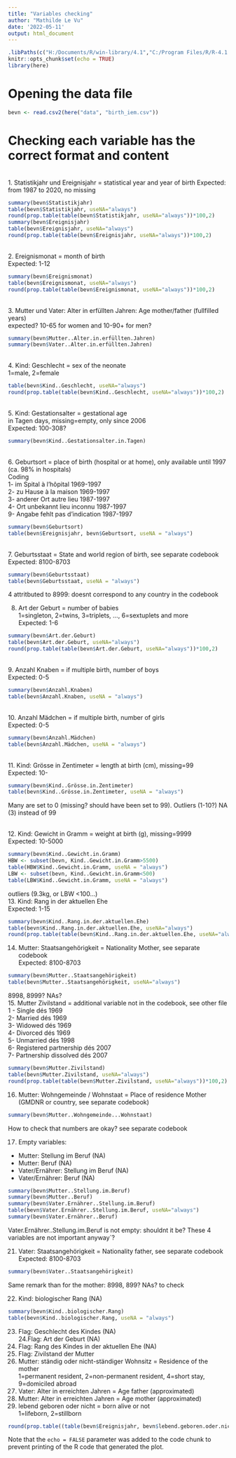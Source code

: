 ```yaml
---
title: "Variables checking"
author: "Mathilde Le Vu"
date: '2022-05-11'
output: html_document
---
```


```r
.libPaths(c("H:/Documents/R/win-library/4.1","C:/Program Files/R/R-4.1.2/library"))
knitr::opts_chunk$set(echo = TRUE)
library(here)
```

# Opening the data file
```r
bevn <- read.csv2(here("data", "birth_iem.csv"))

```
# Checking each variable has the correct format and content
<br>
1. Statistikjahr und Ereignisjahr = statistical year and year of birth
Expected: from 1987 to 2020, no missing
```r
summary(bevn$Statistikjahr)
table(bevn$Statistikjahr, useNA="always")
round(prop.table(table(bevn$Statistikjahr, useNA="always"))*100,2)
summary(bevn$Ereignisjahr)
table(bevn$Ereignisjahr, useNA="always")
round(prop.table(table(bevn$Ereignisjahr, useNA="always"))*100,2)

```

<br>
2. Ereignismonat = month of birth <br>
Expected: 1-12
```r
summary(bevn$Ereignismonat)
table(bevn$Ereignismonat, useNA="always")
round(prop.table(table(bevn$Ereignismonat, useNA="always"))*100,2)
```
<br>
3. Mutter und Vater: Alter in erfüllten Jahren: Age mother/father (fullfilled years) <br>
expected? 10-65 for women and 10-90+ for men?
```r
summary(bevn$Mutter..Alter.in.erfüllten.Jahren)
summary(bevn$Vater..Alter.in.erfüllten.Jahren)
```
<br>
4. Kind: Geschlecht = sex of the neonate <br>  1=male, 2=female 
```r
table(bevn$Kind..Geschlecht, useNA="always")
round(prop.table(table(bevn$Kind..Geschlecht, useNA="always"))*100,2)
```

<br>
5. Kind: Gestationsalter = gestational age <br> in Tagen days, missing=empty, only since 2006 <br>
Expected: 100-308?
```r
summary(bevn$Kind..Gestationsalter.in.Tagen)
```

<br>
6. Geburtsort = place of birth (hospital or at home), only available until 1997 (ca. 98% in hospitals) <br>
Coding
<br> 1- im Spital	à l’hôpital			1969-1997 <br>
 2- zu Hause	à la maison	1969-1997 <br> 
 3- anderer Ort	autre lieu	1987-1997 <br>
 4- Ort unbekannt	lieu inconnu	1987-1997 <br>
 9- Angabe fehlt	pas d’indication		1987-1997 <br> 


```r
summary(bevn$Geburtsort)
table(bevn$Ereignisjahr, bevn$Geburtsort, useNA = "always")
```

<br>
7. Geburtsstaat = State and world region of birth, see separate codebook 
<br> Expected: 8100-8703
```r
summary(bevn$Geburtsstaat)
table(bevn$Geburtsstaat, useNA = "always")
```
4 attritbuted to 8999: doesnt correspond to any country in the codebook
<br>

8. Art der Geburt = number of babies <br> 1=singleton, 2=twins, 3=triplets, ..., 6=sextuplets and more <br>
Expected: 1-6
```r
summary(bevn$Art.der.Geburt)
table(bevn$Art.der.Geburt, useNA="always")
round(prop.table(table(bevn$Art.der.Geburt, useNA="always"))*100,2)
```
<br>
9. Anzahl Knaben =	if multiple birth, number of boys 
<br> Expected: 0-5 
```r
summary(bevn$Anzahl.Knaben)
table(bevn$Anzahl.Knaben, useNA = "always")
```
<br>
10. Anzahl Mädchen = if multiple birth, number of girls <br>
Expected: 0-5
```r
summary(bevn$Anzahl.Mädchen)
table(bevn$Anzahl.Mädchen, useNA = "always")
```

<br> 11. Kind: Grösse in Zentimeter = length at birth (cm), missing=99  <br>
Expected: 10-
```r
summary(bevn$Kind..Grösse.in.Zentimeter)
table(bevn$Kind..Grösse.in.Zentimeter, useNA = "always")
```
Many are set to 0 (missing? should have been set to 99). Outliers (1-10?)
NA (3) instead of 99

<br>
12. Kind: Gewicht in Gramm = weight at birth (g), missing=9999  <br>
Expected: 10-5000
```r
summary(bevn$Kind..Gewicht.in.Gramm)
HBW <- subset(bevn, Kind..Gewicht.in.Gramm>5500)
table(HBW$Kind..Gewicht.in.Gramm, useNA = "always")
LBW <- subset(bevn, Kind..Gewicht.in.Gramm<500)
table(LBW$Kind..Gewicht.in.Gramm, useNA = "always")
```

outliers (9.3kg, or LBW <100...)
<br>
13. Kind: Rang in der aktuellen Ehe <br>
Expected: 1-15
```r
summary(bevn$Kind..Rang.in.der.aktuellen.Ehe)
table(bevn$Kind..Rang.in.der.aktuellen.Ehe, useNA="always")
round(prop.table(table(bevn$Kind..Rang.in.der.aktuellen.Ehe, useNA="always"))*100,2)
```

14. Mutter: Staatsangehörigkeit = Nationality Mother, see separate codebook 
<br> Expected: 8100-8703
```r
summary(bevn$Mutter..Staatsangehörigkeit)
table(bevn$Mutter..Staatsangehörigkeit, useNA="always")
```
8998, 8999?  NAs?
<br>
15. Mutter Zivilstand = additional variable  not in the codebook, see other file<br>
 1 - Single	dés 1969 <br>
 2- Married	dés 1969 <br>
 3- Widowed	dés 1969 <br>
 4- Divorced	dés 1969 <br>
 5- Unmarried	dés 1998 <br>
 6- Registered partnership dés 2007 <br>
 7- Partnership dissolved	dés 2007 <br>
```r
summary(bevn$Mutter.Zivilstand)
table(bevn$Mutter.Zivilstand, useNA="always")
round(prop.table(table(bevn$Mutter.Zivilstand, useNA="always"))*100,2)
```


16. Mutter: Wohngemeinde / Wohnstaat =  Place of residence Mother (GMDNR or country, see separate codebook) <br>
```r
summary(bevn$Mutter..Wohngemeinde...Wohnstaat)
```
How to check that numbers are okay? see separate codebook <br>

17. Empty variables:<br>
- Mutter: Stellung im Beruf (NA) <br>
- Mutter: Beruf (NA) <br>
- Vater/Ernährer: Stellung im Beruf (NA) <br>
- Vater/Ernährer: Beruf (NA) <br>
```r
summary(bevn$Mutter..Stellung.im.Beruf)
summary(bevn$Mutter..Beruf)
summary(bevn$Vater.Ernährer..Stellung.im.Beruf)
table(bevn$Vater.Ernährer..Stellung.im.Beruf, useNA="always")
summary(bevn$Vater.Ernährer..Beruf)

```
Vater.Ernährer..Stellung.im.Beruf is not empty: shouldnt it be?
These 4 variables are not important anyway`? <br>

21. Vater: Staatsangehörigkeit = Nationality father, see separate codebook <br>
Expected: 8100-8703
```r
summary(bevn$Vater..Staatsangehörigkeit)
```
Same remark than for the mother: 8998, 899? NAs? to check <br>

22. Kind: biologischer Rang  (NA) <br>
```r
summary(bevn$Kind..biologischer.Rang)
table(bevn$Kind..biologischer.Rang, useNA = "always")
```


23. Flag: Geschlecht des Kindes (NA) <br>
24.Flag: Art der Geburt (NA) <br>
25. Flag: Rang des Kindes in der aktuellen Ehe (NA) <br>
26. Flag: Zivilstand der Mutter <br>
27. Mutter: ständig oder nicht-ständiger Wohnsitz = Residence of the mother
<br> 1=permanent resident, 2=non-permanent resident, 4=short stay, 9=domiciled abroad <br>
28. Vater: Alter in erreichten Jahren = Age father (approximated) <br>
29. Mutter: Alter in erreichten Jahren = Age mother (approximated) <br>
30. lebend geboren oder nicht = born alive or not <br>1=lifeborn, 2=stillborn <br>
```r
round(prop.table((table(bevn$Ereignisjahr, bevn$lebend.geboren.oder.nicht, useNA="always")), margin = 1)*100,3 )
```





Note that the `echo = FALSE` parameter was added to the code chunk to prevent printing of the R code that generated the plot.
